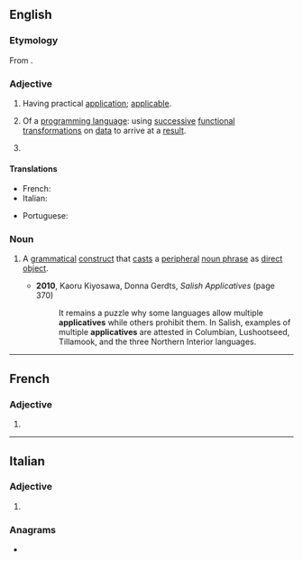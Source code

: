 ==English==

===Etymology===
From {{m|en|applicate}}.

===Adjective===
{{en-adj}}

# Having practical [[application]]; [[applicable]].
# {{lb|en|computing}} Of a [[programming language]]: using [[successive]] [[functional]] [[transformation]]s on [[data]] to arrive at a [[result]].
# {{lb|en|programming}} {{rfdef|en}}

====Translations====
{{trans-top|having practical application}}
* French: {{t+|fr|applicatif}}
* Italian: {{t+|it|applicativo}}
{{trans-mid}}
* Portuguese: {{t+|pt|aplicativo}}
{{trans-bottom}}

===Noun===
{{en-noun}}

# {{lb|en|grammar}} A [[grammatical]] [[construct]] that [[cast]]s a [[peripheral]] [[noun phrase]] as [[direct object]].
#* '''2010''', Kaoru Kiyosawa, ‎Donna Gerdts, ''Salish Applicatives'' (page 370)
#*: It remains a puzzle why some languages allow multiple '''applicatives''' while others prohibit them. In Salish, examples of multiple '''applicatives''' are attested in Columbian, Lushootseed, Tillamook, and the three Northern Interior languages.

----

==French==

===Adjective===
{{head|fr|adjective form}}

# {{feminine singular of|fr|applicatif}}

----

==Italian==

===Adjective===
{{head|it|adjective form}}

# {{feminine plural of|it|applicativo}}

===Anagrams===
* {{l|it|applicatevi}}